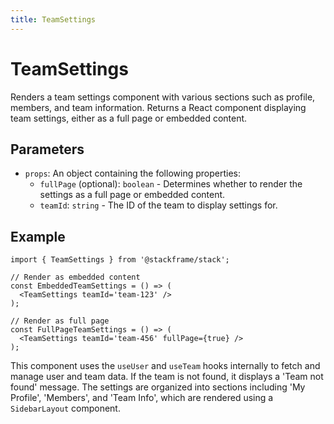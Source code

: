```yaml
---
title: TeamSettings
---
```


# TeamSettings

Renders a team settings component with various sections such as profile, members, and team information. Returns a React component displaying team settings, either as a full page or embedded content.

## Parameters

- `props`: An object containing the following properties:
  - `fullPage` (optional): `boolean` - Determines whether to render the settings as a full page or embedded content.
  - `teamId`: `string` - The ID of the team to display settings for.

## Example

```tsx
import { TeamSettings } from '@stackframe/stack';

// Render as embedded content
const EmbeddedTeamSettings = () => (
  <TeamSettings teamId='team-123' />
);

// Render as full page
const FullPageTeamSettings = () => (
  <TeamSettings teamId='team-456' fullPage={true} />
);
```

This component uses the `useUser` and `useTeam` hooks internally to fetch and manage user and team data. If the team is not found, it displays a 'Team not found' message. The settings are organized into sections including 'My Profile', 'Members', and 'Team Info', which are rendered using a `SidebarLayout` component.